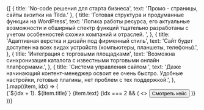 
<div className="flex flex-col gap-y-10">
	{[
		{ title: 'No-code решения для старта бизнеса', text: 'Промо - страницы, сайты визитки на Tilda.' },
		{
			title: 'Готовая структура и продуманные функции на WordPress',
			text: 'Логика работы ресурса, его актуальные возможности и обширный спектр функций тщательно разработаны с учетом особенностей схожих компаний и отраслей. ',
		},
		{
			title: 'Адаптивная верстка и дизайн под фирменный стиль',
			text: 'Сайт будет доступен на всех видах устройств (компьютеры,  планшеты, телефоны).',
		},
		{
			title: 'Интеграция с торговыми площадками',
			text: 'Возможна синхронизация каталога с известными торговыми онлайн платформами.',
		},
		{
			title: 'Система управления сайтом ',
			text: 'Даже начинающий контент-менеджер освоит ее очень быстро. Удобные настройки, готовые плагины, нет проблем с тех поддержкой.',
		},
	].map((item, idx) => (
		<div key={idx}>
			<Text
				bold
				as="h5"
			>
				{`${idx + 1}. ${item.title}`}
			</Text>
			<Spacer y="md" />
			{item.text}
			{idx === 2 && (
				<>
					<Spacer y="md" />
					<Button
						size="sm"
						variant="default"
					>
						Смотреть кейс
						<ArrowDownIcon className="-rotate-90" />
					</Button>
				</>
			)}
		</div>
	))}
</div>
